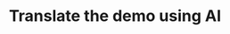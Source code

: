 ---
title: Translate the demo using AI
description: 'Welcome to the home of your new documentation'
---